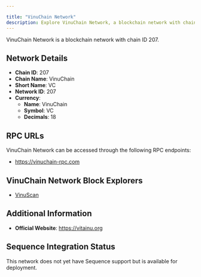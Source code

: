 ```yaml
---

title: "VinuChain Network"
description: Explore VinuChain Network, a blockchain network with chain ID 207. Learn about its native currency, VinuChain, and how to interact with the network.
---
```




VinuChain Network is a blockchain network with chain ID 207.

## Network Details

- **Chain ID**: 207
- **Chain Name**: VinuChain
- **Short Name**: VC
- **Network ID**: 207
- **Currency**: 
  - **Name**: VinuChain
  - **Symbol**: VC
  - **Decimals**: 18

## RPC URLs

VinuChain Network can be accessed through the following RPC endpoints:

- https://vinuchain-rpc.com

## VinuChain Network Block Explorers

- [VinuScan](https://vinuscan.com)

## Additional Information

- **Official Website**: https://vitainu.org

## Sequence Integration Status

This network does not yet have Sequence support but is available for deployment.
